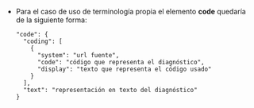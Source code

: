 * Para el caso de uso de terminología propia el elemento **code** quedaría de la siguiente forma:
  ```
  "code": {
    "coding": [
      {
        "system": "url fuente",
        "code": "código que representa el diagnóstico",
        "display": "texto que representa el código usado"
      }
    ],
    "text": "representación en texto del diagnóstico"
  }
  ```